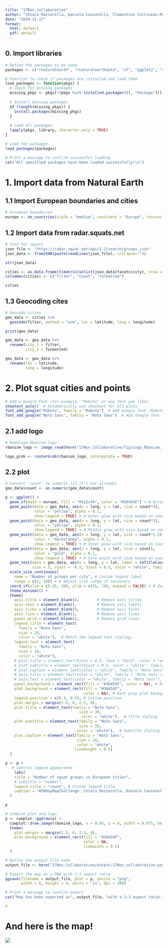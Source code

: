 ---
title: "17Nov_collaborative"
author: "Chiara Mazzarella, Daniele Cannatella, Clementine Cottineau-Mugadza"
date: "2024-11-17"
format: 
  html: default
  pdf: default
---

## 0. Import libraries

```{r, echo=FALSE, warning=FALSE, message=TRUE, output=TRUE, include=FALSE}

# Define the packages to be used
packages <- c("rnaturalearth", "rnaturalearthdata", "sf", "ggplot2", "dplyr", "jsonlite", "tidygeocoder", "rjson", "here", "tools", "showtext", "grid","magick", "ggspatial", "cowplot")

# Function to check if packages are installed and load them
load_packages <- function(pkgs) {
  # Check for missing packages
  missing_pkgs <- pkgs[!(pkgs %in% installed.packages()[, "Package"])]
  
  # Install missing packages
  if (length(missing_pkgs)) {
    install.packages(missing_pkgs)
  }
  
  # Load all packages
  lapply(pkgs, library, character.only = TRUE)
}

# Load the packages
load_packages(packages)

# Print a message to confirm successful loading
cat("All specified packages have been loaded successfully!\n")
```

# 1. Import data from Natural Earth

## 1.1 Import European boundaries and cities

```{r, echo=FALSE, warning=FALSE, message=FALSE}
# European boundaries
europe <- ne_countries(scale = "medium", continent = "Europe", returnclass = "sf")

```

## 1.2 Import data from radar.squats.net

```{r, echo=FALSE, warning=FALSE, message=FALSE}
# Json for squats
json_file <- "https://radar.squat.net/api/1.2/search/groups.json"
json_data <- fromJSON(paste(readLines(json_file), collapse=""))
```

```{r, echo=FALSE, warning=FALSE, message=FALSE}

str(json_data)

cities <- as.data.frame(t(matrix(unlist(json_data$facets$city), nrow = 3)))
colnames(cities) <- c("filter", "count", "formatted")

cities
```

## 1.3 Geocoding cites

```{r, echo=FALSE, warning=FALSE, message=FALSE}

# Geocode cities
geo_data <- cities %>%
  geocode(filter, method = "osm", lat = latitude, long = longitude)

print(geo_data)
```

```{r}
geo_data <- geo_data %>%
  rename(city_1 = filter,
         city_2 = formatted)
```

```{r}
geo_data <- geo_data %>%
  rename(lat = latitude,
         long = longitude)
```

# 2. Plot squat cities and points

```{r}
# Add a Google Font (for example, "Roboto" or any font you like)
showtext_auto()  # Automatically use showtext for all plots
font_add_google("Roboto", family = "Roboto")  # Add Google font "Roboto" (change to any font you like)
font_add_google("Noto Sans", family = "Noto Sans")  # Add Google font "Noto Sans"

```

## 2.1 add logo

```{r}
# Download Rbanism logo
rbanism_logo <- image_read(here("17Nov_Collaborative/fig/Logo_Rbanism_ White.png"))

logo_grob <- rasterGrob(rbanism_logo, interpolate = TRUE)
```

## 2.2 plot

```{r}
# Convert 'count' to numeric (if it's not already)
geo_data$count <- as.numeric(geo_data$count)

p <- ggplot() +
  geom_sf(data = europe, fill = "#1a2c44", color = "#36454F") + # European boundaries
  geom_point(data = geo_data, aes(x = long, y = lat, size = count*4), 
             color = "yellow", alpha = 0.1,
             show.legend = TRUE) + # Outer glow with size based on count
  geom_point(data = geo_data, aes(x = long, y = lat, size = count*2), 
             color = "yellow", alpha = 0.1,
             show.legend = TRUE) + # Middle glow with size based on count
  geom_point(data = geo_data, aes(x = long, y = lat, size = count*1.5), 
             color = "darkorange", alpha = 0.1,
             show.legend = TRUE) + # Inner glow with size based on count
  geom_point(data = geo_data, aes(x = long, y = lat, size = count), 
             color = "gold", alpha = 0.1,
             show.legend = TRUE) + # Core point with size based on count
  geom_text(data = geo_data, aes(x = long, y = lat, label = toTitleCase(city_2)), 
            size = 3, vjust = -0.5, hjust = 0.5, color = "white", family = "Noto Sans") + # Labels with Noto Sans font
  scale_size_continuous(
    name = "Number of groups per city", # Custom legend label
    range = c(3, 10)) + # Adjust size range if necessary
  coord_sf(xlim = c(-25, 30), ylim = c(35, 70), expand = FALSE) + # Zoom in on Europe
  theme_minimal() +
  theme(
    axis.title = element_blank(),        # Remove axis titles
    axis.text = element_blank(),         # Remove axis labels
    axis.ticks = element_blank(),        # Remove axis ticks
    axis.line = element_blank(),         # Remove axis lines
    panel.grid = element_blank(),        # Remove grid lines
    legend.title = element_text(
      family = "Noto Sans",
      size = 18,
      color = "white"),  # Match the legend text styling,
    legend.text = element_text(
      family = "Noto Sans",
      size = 14,
      color = "white"),
    # plot.title = element_text(hjust = 0.5, face = "bold", color = "white", family = "Noto Sans"),
    # plot.subtitle = element_text(hjust = 0.5, color = "white", family = "Noto Sans"),
    # plot.caption = element_text(color = "white", family = "Noto Sans"),
    # axis.title = element_text(color = "white", family = "Noto Sans"),
    # axis.text = element_text(color = "white", family = "Noto Sans"),
    panel.background = element_rect(fill = "#36454F", color = NA), # Dark grey panel background
    plot.background = element_rect(fill = "#36454F",
                                   color = NA), # Dark grey plot background
    legend.position = c(0.3, 0.5), # Custom position
    plot.margin = margin(2.5, 0, 2.5, 0),
    plot.title = element_text(family = "Noto Sans",
                                 size = 30,
                                  color = "white"),  # Title styling
    plot.subtitle = element_text(family = "Noto Sans",
                                 size = 26,
                                color = "white"),  # Subtitle styling
    plot.caption = element_text(family = "Noto Sans",
                                size = 18,
                                color = "white",
                               lineheight = 0.5)
  )

p <- p +
   # Control legend appearance
    labs(
    title = "Number of squat groups in European cities",
    # subtitle = "number",
    legend.title = "count", # Custom legend title
    caption = "#30DayMapChallenge. Chiara Mazzarella, Daniele Cannatella, and Clémentine Cottineau-Mugadza, 2024.  \n 17 November: Collaborative. Source: radar.squat.net"
  )

p

```

```{r}

# Combine plot and logo
p <- cowplot::ggdraw(p) +
  cowplot::draw_image(rbanism_logo, x = 0.05, y = 0, width = 0.075, height = 0.075, hjust = 0, vjust = 0)+
  theme(
    plot.margin = margin(2.5, 0, 2.5, 0),
    plot.background = element_rect(fill = "#36454F",
                                   color = NA,
                                   linewidth = 0.1)
  )

```

```{r}
# Define the output file name
output_file <- here("17Nov_Collaborative/output/17Nov_collaborative.png")

# Export the map as a PNG with 1:1 aspect ratio
ggsave(filename = output_file, plot = p, device = "png", 
       width = 6, height = 6, units = "in", dpi = 300)

# Print a message to confirm export
cat("Map has been exported as", output_file, "with a 1:1 aspect ratio.\n")

# 
```

# And here is the map!

![](C:/Users/dcannatella/surfdrive/01_Research/2024-30daysmapchallenge/30DayMapChallenge2024_old/17Nov_Collaborative/output/17Nov_collaborative.png){#fig:example_map}

